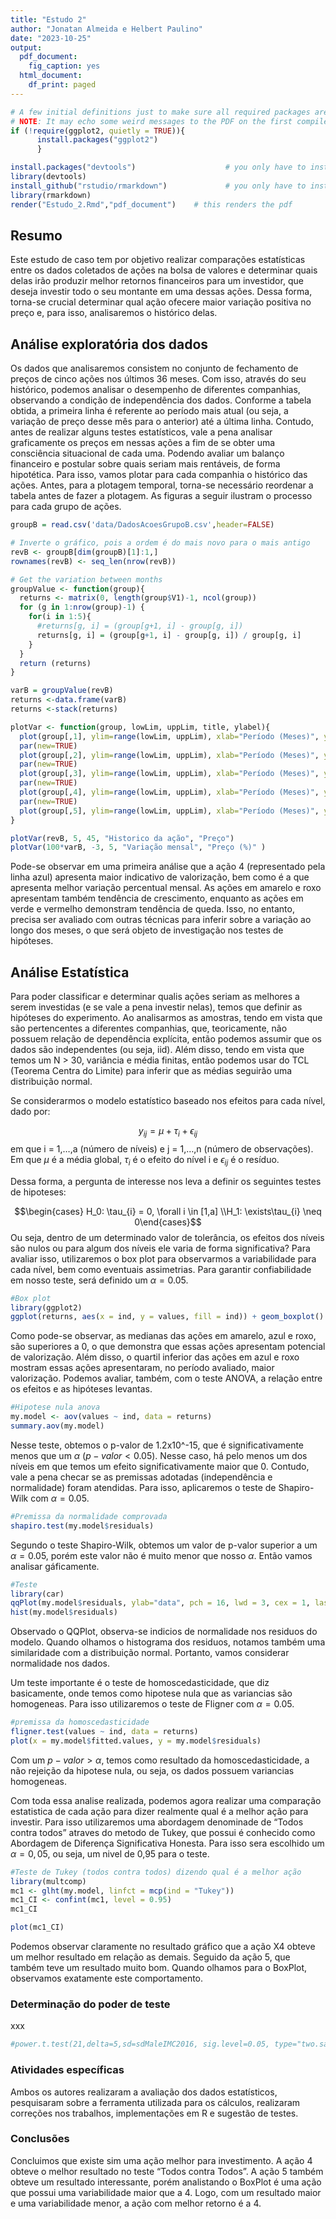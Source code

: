 ```yaml
---
title: "Estudo 2"
author: "Jonatan Almeida e Helbert Paulino"
date: "2023-10-25"
output:
  pdf_document:
    fig_caption: yes
  html_document:
    df_print: paged
---
```


```r
# A few initial definitions just to make sure all required packages are installed. Change as needed.
# NOTE: It may echo some weird messages to the PDF on the first compile (package installation messages). Run twice and the problem will (hopefully) go away.
if (!require(ggplot2, quietly = TRUE)){ 
      install.packages("ggplot2")
      }
```

```r
install.packages("devtools")                    # you only have to install it once
library(devtools)
install_github("rstudio/rmarkdown")             # you only have to install it once
library(rmarkdown)
render("Estudo_2.Rmd","pdf_document")    # this renders the pdf
```

## Resumo

Este estudo de caso tem por objetivo realizar comparações estatísticas entre os dados coletados de ações na bolsa de valores e determinar quais delas irão produzir melhor retornos financeiros para um investidor, que deseja investir todo o seu montante em uma dessas ações. Dessa forma, torna-se crucial determinar qual ação ofecere maior variação positiva no preço e, para isso, analisaremos o histórico delas.

## Análise exploratória dos dados

Os dados que analisaremos consistem no conjunto de fechamento de preços de cinco ações nos últimos 36 meses. Com isso, através do seu histórico, podemos analisar o desempenho de diferentes companhias, observando a condição de independência dos dados. Conforme a tabela obtida, a primeira linha é referente ao período mais atual (ou seja, a variação de preço desse mês para o anterior) até a última linha. Contudo, antes de realizar alguns testes estatísticos, vale a pena analisar graficamente os preços em nessas ações a fim de se obter uma consciência situacional de cada uma. Podendo avaliar um balanço financeiro e postular sobre quais seriam mais rentáveis, de forma hipotética. Para isso, vamos plotar para cada companhia o histórico das ações. Antes, para a plotagem temporal, torna-se necessário reordenar a tabela antes de fazer a plotagem. As figuras a seguir ilustram o processo para cada grupo de ações.

```r
groupB = read.csv('data/DadosAcoesGrupoB.csv',header=FALSE)

# Inverte o gráfico, pois a ordem é do mais novo para o mais antigo
revB <- groupB[dim(groupB)[1]:1,]
rownames(revB) <- seq_len(nrow(revB))
```

```r

# Get the variation between months
groupValue <- function(group){
  returns <- matrix(0, length(group$V1)-1, ncol(group))
  for (g in 1:nrow(group)-1) {
    for(i in 1:5){
      #returns[g, i] = (group[g+1, i] - group[g, i])
      returns[g, i] = (group[g+1, i] - group[g, i]) / group[g, i]
    }
  }
  return (returns)
}

varB = groupValue(revB)
returns <-data.frame(varB)
returns <-stack(returns)
```

```r
plotVar <- function(group, lowLim, uppLim, title, ylabel){
  plot(group[,1], ylim=range(lowLim, uppLim), xlab="Período (Meses)", ylab=ylabel, type="l", col='red', main=title)
  par(new=TRUE)
  plot(group[,2], ylim=range(lowLim, uppLim), xlab="Período (Meses)", ylab=ylabel, type="l", col='yellow', main=title)
  par(new=TRUE)
  plot(group[,3], ylim=range(lowLim, uppLim), xlab="Período (Meses)", ylab=ylabel, type="l", col='green', main=title)
  par(new=TRUE)
  plot(group[,4], ylim=range(lowLim, uppLim), xlab="Período (Meses)", ylab=ylabel, type="l", col='blue', main=title)
  par(new=TRUE)
  plot(group[,5], ylim=range(lowLim, uppLim), xlab="Período (Meses)", ylab=ylabel, type="l", col='purple', main=title)
}

plotVar(revB, 5, 45, "Historico da ação", "Preço")
plotVar(100*varB, -3, 5, "Variação mensal", "Preço (%)" )
```

Pode-se observar em uma primeira análise que a ação 4 (representado pela linha azul) apresenta maior indicativo de valorização, bem como é a que apresenta melhor variação percentual mensal. As ações em amarelo e roxo apresentam também tendência de crescimento, enquanto as ações em verde e vermelho demonstram tendência de queda. Isso, no entanto, precisa ser avaliado com outras técnicas para inferir sobre a variação ao longo dos meses, o que será objeto de investigação nos testes de hipóteses.

## Análise Estatística

Para poder classificar e determinar qualis ações seriam as melhores a serem investidas (e se vale a pena investir nelas), temos que definir as hipóteses do experimento. Ao analisarmos as amostras, tendo em vista que são pertencentes a diferentes companhias, que, teoricamente, não possuem relação de dependência explícita, então podemos assumir que os dados são independentes (ou seja, iid). Além disso, tendo em vista que temos um N > 30, variância e média finitas, então podemos usar do TCL (Teorema Centra do Limite) para inferir que as médias seguirão uma distribuição normal.

Se considerarmos o modelo estatístico baseado nos efeitos para cada nível, dado por:

$$ {y_i}_j = \mu + \tau_i + {\epsilon_i}_j$$
em que i = 1,...,a (número de níveis) e j = 1,...,n (número de observações). Em que $\mu$ é a média global, $\tau_i$ é o efeito do nível i e ${\epsilon_i}_j$ é o resíduo. 

Dessa forma, a pergunta de interesse nos leva a definir os seguintes testes de hipoteses:

$$\begin{cases} H_0: \tau_{i} = 0, \forall i \in [1,a] \\H_1: \exists\tau_{i} \neq 0\end{cases}$$
Ou seja, dentro de um determinado valor de tolerância, os efeitos dos níveis são nulos ou para algum dos níveis ele varia de forma significativa? Para avaliar isso, utilizaremos o box plot para observarmos a variabilidade para cada nível, bem como eventuais assimetrias. Para garantir confiabilidade em nosso teste, será definido um $\alpha = 0.05$.

```r
#Box plot
library(ggplot2)
ggplot(returns, aes(x = ind, y = values, fill = ind)) + geom_boxplot() + geom_point()
```
Como pode-se observar, as medianas das ações em amarelo, azul e roxo, são superiores a 0, o que demonstra que essas ações apresentam potencial de valorização. Além disso, o quartil inferior das ações em azul e roxo mostram essas ações apresentaram, no período avaliado, maior valorização. Podemos avaliar, também, com o teste ANOVA, a relação entre os efeitos e as hipóteses levantas.

```r
#Hipotese nula anova
my.model <- aov(values ~ ind, data = returns)
summary.aov(my.model)
```

Nesse teste, obtemos o p-valor de 1.2x10^-15, que é significativamente menos que um $\alpha$ ($p-valor < 0.05$). Nesse caso, há pelo menos um dos níveis em que temos um efeito significativamente maior que 0. Contudo, vale a pena checar se as premissas adotadas (independência e normalidade) foram atendidas. Para isso, aplicaremos o teste de Shapiro-Wilk com $\alpha=0.05$.

```r
#Premissa da normalidade comprovada
shapiro.test(my.model$residuals)
```
Segundo o teste Shapiro-Wilk, obtemos um valor de p-valor superior a um $\alpha=0.05$, porém este valor não é muito menor que nosso $\alpha$. Então vamos analisar gáficamente.

```r
#Teste
library(car)
qqPlot(my.model$residuals, ylab="data", pch = 16, lwd = 3, cex = 1, las = 1)
hist(my.model$residuals)
```
Observado o QQPlot, observa-se indicios de normalidade nos residuos do modelo. Quando olhamos o histograma dos residuos, notamos também uma similaridade com a distribuição normal. Portanto, vamos considerar normalidade nos dados.

Um teste importante é o teste de homoscedasticidade, que diz basicamente, onde temos como hipotese nula que as variancias são homogeneas. Para isso utilizaremos o teste de Fligner com $\alpha=0.05$.

```r
#premissa da homoscedasticidade
fligner.test(values ~ ind, data = returns)
plot(x = my.model$fitted.values, y = my.model$residuals)
```
Com um $p-valor>\alpha$, temos como resultado da homoscedasticidade, a não rejeição da hipotese nula, ou seja, os dados possuem variancias homogeneas.

Com toda essa analise realizada, podemos agora realizar uma comparação estatistica de cada ação para dizer realmente qual é a melhor ação para investir. Para isso utilizaremos uma abordagem denominade de "Todos contra todos" atraves do metodo de Tukey, que possui é conhecido como Abordagem de Diferença Significativa Honesta. Para isso sera escolhido um $\alpha=0,05$, ou seja, um nivel de 0,95 para o teste.

```r
#Teste de Tukey (todos contra todos) dizendo qual é a melhor ação
library(multcomp)
mc1 <- glht(my.model, linfct = mcp(ind = "Tukey"))
mc1_CI <- confint(mc1, level = 0.95)
mc1_CI
```

```r
plot(mc1_CI)
```
Podemos observar claramente no resultado gráfico que a ação X4 obteve um melhor resultado em relação as demais. Seguido da ação 5, que também teve um resultado muito bom. Quando olhamos para o BoxPlot, observamos exatamente este comportamento.

### Determinação do poder de teste

xxx

```r
#power.t.test(21,delta=5,sd=sdMaleIMC2016, sig.level=0.05, type="two.sample", alternative="two.sided")
```

### Atividades específicas

Ambos os autores realizaram a avaliação dos dados estatísticos, pesquisaram sobre a ferramenta utilizada para os cálculos, realizaram correções nos trabalhos, implementações em R e sugestão de testes.

### Conclusões

Concluimos que existe sim uma ação melhor para investimento. A ação 4 obteve o melhor resultado no teste "Todos contra Todos". A ação 5 também obteve um resultado interessante, porém analistando o BoxPlot é uma ação que possui uma variabilidade maior que a 4. Logo, com um resultado maior e uma variabilidade menor, a ação com melhor retorno é a 4.